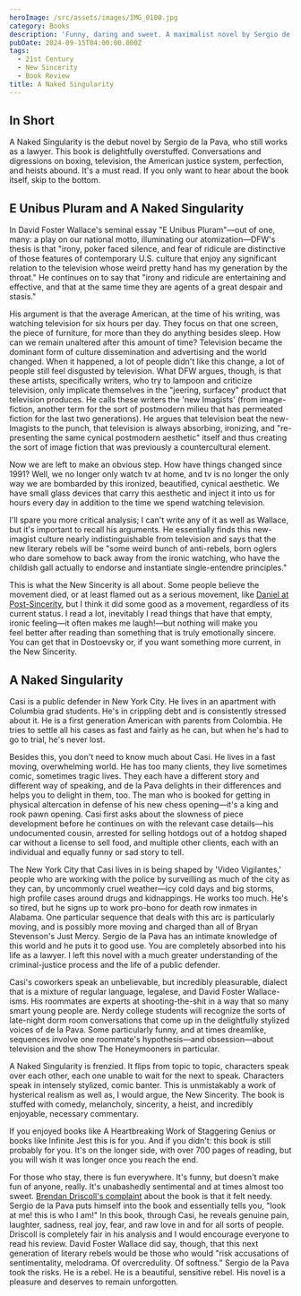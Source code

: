 ```yaml
---
heroImage: /src/assets/images/IMG_0100.jpg
category: Books
description: 'Funny, daring and sweet. A maximalist novel by Sergio de la Pava. '
pubDate: 2024-09-15T04:00:00.000Z
tags:
  - 21st Century
  - New Sincerity
  - Book Review
title: A Naked Singularity
---
```


## In Short

A Naked Singularity is the debut novel by Sergio de la Pava, who still works as a lawyer. This book is delightfully overstuffed. Conversations and digressions on boxing, television, the American justice system, perfection, and heists abound. It's a must read. If you only want to hear about the book itself, skip to the bottom.

## E Unibus Pluram and A Naked Singularity

In David Foster Wallace's seminal essay "E Unibus Pluram"—out of one, many: a play on our national motto, illuminating our atomization—DFW's thesis is that "irony, poker faced silence, and fear of ridicule are distinctive of those features of contemporary U.S. culture that enjoy any significant relation to the television whose weird pretty hand has my generation by the throat." He continues on to say that "irony and ridicule are entertaining and effective, and that at the same time they are agents of a great despair and stasis."

His argument is that the average American, at the time of his writing, was watching television for six hours per day. They focus on that one screen, the piece of furniture, for more than they do anything besides sleep. How can we remain unaltered after this amount of time? Television became the dominant form of culture dissemination and advertising and the world changed. When it happened, a lot of people didn't like this change, a lot of people still feel disgusted by television. What DFW argues, though, is that these artists, specifically writers, who try to lampoon and criticize television, only implicate themselves in the "jeering, surfacey" product that television produces. He calls these writers the 'new Imagists' (from image-fiction, another term for the sort of postmodern milieu that has permeated fiction for the last two generations). He argues that television beat the new-Imagists to the punch, that television is always absorbing, ironizing, and "re-presenting the same cynical postmodern aesthetic" itself and thus creating the sort of image fiction that was previously a countercultural element.

Now we are left to make an obvious step. How have things changed since 1991? Well, we no longer only watch tv at home, and tv is no longer the only way we are bombarded by this ironized, beautified, cynical aesthetic. We have small glass devices that carry this aesthetic and inject it into us for hours every day in addition to the time we spend watching television.

I'll spare you more critical analysis; I can't write any of it as well as Wallace, but it's important to recall his arguments. He essentially finds this new-imagist culture nearly indistinguishable from television and says that the new literary rebels will be "some weird bunch of anti-rebels, born oglers who dare somehow to back away from the ironic watching, who have the childish gall actually to endorse and instantiate single-entendre principles."

This is what the New Sincerity is all about. Some people believe the movement died, or at least flamed out as a serious movement, like [Daniel at Post-Sincerity](https://open.substack.com/pub/postsincerity/p/what-was-the-new-sincerity?r=1igyab&utm_campaign=post&utm_medium=web), but I think it did some good as a movement, regardless of its current status. I read a lot, inevitably I read things that have that empty, ironic feeling—it often makes me laugh!—but nothing will make you feel better after reading than something that is truly emotionally sincere. You can get that in Dostoevsky or, if you want something more current, in the New Sincerity.

## A Naked Singularity

Casi is a public defender in New York City. He lives in an apartment with Columbia grad students. He's in crippling debt and is consistently stressed about it. He is a first generation American with parents from Colombia. He tries to settle all his cases as fast and fairly as he can, but when he's had to go to trial, he's never lost.

Besides this, you don't need to know much about Casi. He lives in a fast moving, overwhelming world. He has too many clients, they live sometimes comic, sometimes tragic lives. They each have a different story and different way of speaking, and de la Pava delights in their differences and helps you to delight in them, too. The man who is booked for getting in physical altercation in defense of his new chess opening—it's a king and rook pawn opening. Casi first asks about the slowness of piece development before he continues on with the relevant case details—his undocumented cousin, arrested for selling hotdogs out of a hotdog shaped car without a license to sell food, and multiple other clients, each with an individual and equally funny or sad story to tell.

The New York City that Casi lives in is being shaped by 'Video Vigilantes,' people who are working with the police by surveilling as much of the city as they can, by uncommonly cruel weather—icy cold days and big storms, high profile cases around drugs and kidnappings. He works too much. He's so tired, but he signs up to work pro-bono for death row inmates in Alabama. One particular sequence that deals with this arc is particularly moving, and is possibly more moving and charged than all of Bryan Stevenson's Just Mercy. Sergio de la Pava has an intimate knowledge of this world and he puts it to good use. You are completely absorbed into his life as a lawyer. I left this novel with a much greater understanding of the criminal-justice process and the life of a public defender.

Casi's coworkers speak an unbelievable, but incredibly pleasurable, dialect that is a mixture of regular language, legalese, and David Foster Wallace-isms. His roommates are experts at shooting-the-shit in a way that so many smart young people are. Nerdy college students will recognize the sorts of late-night dorm room conversations that come up in the delightfully stylized voices of de la Pava. Some particularly funny, and at times dreamlike, sequences involve one roommate's hypothesis—and obsession—about television and the show The Honeymooners in particular.

A Naked Singularity is frenzied. It flips from topic to topic, characters speak over each other, each one unable to wait for the next to speak. Characters speak in intensely stylized, comic banter. This is unmistakably a work of hysterical realism as well as, I would argue, the New Sincerity. The book is stuffed with comedy, melancholy, sincerity, a heist, and incredibly enjoyable, necessary commentary.

If you enjoyed books like A Heartbreaking Work of Staggering Genius or books like Infinite Jest this is for you. And if you didn't: this book is still probably for you. It's on the longer side, with over 700 pages of reading, but you will wish it was longer once you reach the end.

For those who stay, there is fun everywhere. It's funny, but doesn't make fun of anyone, really. It's unabashedly sentimental and at times almost too sweet. [Brendan Driscoll's complaint](https://www.bookcritics.org/2016/02/03/second-thoughts-brendan-driscoll-on-a-naked-singularity/) about the book is that it felt needy. Sergio de la Pava puts himself into the book and essentially tells you, "look at me! this is who I am!" In this book, through Casi, he reveals genuine pain, laughter, sadness, real joy, fear, and raw love in and for all sorts of people. Driscoll is completely fair in his analysis and I would encourage everyone to read his review. David Foster Wallace did say, though, that this next generation of literary rebels would be those who would "risk accusations of sentimentality, melodrama. Of overcredulity. Of softness." Sergio de la Pava took the risks. He is a rebel. He is a beautiful, sensitive rebel. His novel is a pleasure and deserves to remain unforgotten.
